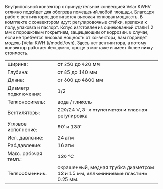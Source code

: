 <span class="leading-6">
  Внутрипольный конвектор с принудительной конвекцией Velar KWHV отлично
  подойдет для обогрева помещений любой площади. Благодря работе вентиляторов
  достигается высокая тепловая мощность. В комплекте с конвектором идут:
  регулировочные стойки, крепежи к полу, упаковка и паспорт. Копус изготовлен из
  оцинкованной стали 1.2 мм с порошковым покрытием, защищающим от коррозии.
</span>
<span class="leading-6">
  В случае, если не требуется высокая мощность от конвектора, вам подойдет
  модель [<span class="text-red-500 hover:underline">Velar KWH</span>
  ](/model/kwh). Здесь нет вентилатора, а потому конвектор работает бесшумно, проще
  в монтаже и имеет более низку стоимость.
</span>

<table class="text-xs w-full">
  <tr class="hover:bg-neutral-100">
    <td class="py-1 px-1">Ширина:</td>
    <td class="py-1">от 250 до 420 мм</td>
  </tr>
  <tr class="hover:bg-neutral-100">
    <td class="py-1 px-1">Глубина:</td>
    <td class="py-1">от 85 до 140 мм</td>
  </tr>
  <tr class="hover:bg-neutral-100">
    <td class="py-1 px-1">Длина:</td>
    <td class="py-1">от 800 до 4800 мм</td>
  </tr>
  <tr class="hover:bg-neutral-100">
    <td class="py-1 px-1 w-44">Диаметр подключения:</td>
    <td class="py-1">1/2</td>
  </tr>
  <tr class="hover:bg-neutral-100">
    <td class="py-1 px-1">Теплоноситель:</td>
    <td class="py-1">вода / гликоль</td>
  </tr>
  <tr class="hover:bg-neutral-100">
    <td class="py-1 px-1">Вентиляторы:</td>
    <td class="py-1">220/24 V, 3-х ступенчатая и плавная регулировка</td>
  </tr>
  <tr class="hover:bg-neutral-100">
    <td class="py-1 px-1">Угловое исполнение:</td>
    <td class="py-1">90˚ и 135˚</td>
  </tr>
  <tr class="hover:bg-neutral-100">
    <td class="py-1 px-1">Исп. давление:</td>
    <td class="py-1">24 атм</td>
  </tr>
  <tr class="hover:bg-neutral-100">
    <td class="py-1 px-1">Раб.давление:</td>
    <td class="py-1">16 атм</td>
  </tr>
  <tr class="hover:bg-neutral-100">
    <td class="py-1 px-1">Макс. рабочая темп.:</td>
    <td class="py-1">130 °C</td>
  </tr>
  <tr class="hover:bg-neutral-100 align-top">
    <td class="py-1 px-1">Теплообменник:</td>
    <td class="py-1">
      окрашенный, медная трубка диаметром 12 и 15 мм, аллюминиевые пластины 0.25
      мм.
    </td>
  </tr>
</table>

